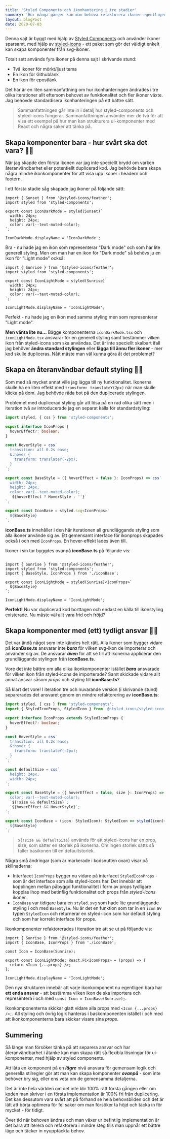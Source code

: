 ```yaml
---
title: 'Styled Components och ikonhantering i tre stadier'
summary: 'Hur många gånger kan man behöva refaktorera ikoner egentligen? Minst två gånger i alla fall - allt eftersom behovet på funktionalitet ändras.'
layout: blogPost
date: 2020-07-03
---
```


Denna sajt är byggt med hjälp av [Styled Components](https://styled-components.com/) och använder ikoner sparsamt, med hjälp av [styled-icons](https://styled-icons.js.org/) - ett paket som gör det väldigt enkelt kan skapa komponenter från svg-ikoner.

Totalt sett används fyra ikoner på denna sajt i skrivande stund:
* Två ikoner för mörkt/ljust tema
* En ikon för Githublänk
* En ikon för epostlänk

Det här är en liten sammanfattning om hur ikonhanteringen ändrades i tre olika iterationer allt eftersom behovet av funktionalitet och fler ikoner växte. Jag behövde standardisera ikonhanteringen på ett bättre sätt.

> Sammanfattningen går inte in i detalj hur styled-components och styled-icons fungerar. Sammanfattningen använder mer de två för att visa ett exempel på hur man kan strukturera ui-komponenter med React och några saker att tänka på.

## Skapa komponenter bara - hur svårt ska det vara? 🤷‍♂️

När jag skapde den första ikonen var jag inte speciellt brydd om varken återanvändbarhet eller potentiellt duplicerad kod. Jag behövde bara skapa några mindre ikonkomponenter för att visa upp ikoner i headern och footern.

I ett första stadie såg skapade jag ikoner på följande sätt:

```tsx:src/components/ui/icons/iconDarkMode.tsx
import { Sunset } from '@styled-icons/feather';
import styled from 'styled-components';

export const IconDarkMode = styled(Sunset)`
  width: 24px;
  height: 24px;
  color: var(--text-muted-color);
`;

IconDarkMode.displayName = 'IconDarkMode';
```

Bra - nu hade jag en ikon som representerar "Dark mode" och som har lite generell styling. Men om man har en ikon för "Dark mode" så behövs ju en ikon för "Light mode" också:

```tsx:src/components/ui/icons/iconLightMode.tsx
import { Sunrise } from '@styled-icons/feather';
import styled from 'styled-components';

export const IconLightMode = styled(Sunrise)`
  width: 24px;
  height: 24px;
  color: var(--text-muted-color);
`;

IconLightMode.displayName = 'IconLightMode';
```

Perfekt - nu hade jag en ikon med samma styling men som representerar "Light mode".

**Men vänta lite nu...** Bägge komponenterna `iconDarkMode.tsx` och `iconLightMode.tsx` ansvarar för en generell styling samt bestämmer vilken ikon från styled-icons som ska användas.
Det är inte speciellt skalbart ifall jag behöver **ändra standard stylingen** eller **lägga till ännu fler ikoner** - mer kod skulle dupliceras. Nått måste man väl kunna göra åt det problemet?

## Skapa en återanvändbar default styling 👨‍🎨

Som med så mycket annat ville jag lägga till ny funktionalitet. Ikonerna skulle ha en liten effekt med `transform: translateY(2px)` när man skulle klicka på dom.
Jag behövde råda bot på den duplicerade stylingen.

Problemet med duplicerad styling går att lösa på en rad olika sätt men i iteration två av introducerade jag en separat källa för standardstyling:

```tsx{9}:src/components/ui/icons/iconBase.ts
import styled, { css } from 'styled-components';

export interface IconProps {
  hoverEffect?: boolean;
}

const HoverStyle = css`
  transition: all 0.2s ease;
  &:hover {
    transform: translateY(-2px);
  }
`;

export const BaseStyle = ({ hoverEffect = false }: IconProps) => css`
  width: 24px;
  height: 24px;
  color: var(--text-muted-color);
  `${hoverEffect ? HoverStyle : ''}`
`;

export const IconBase = styled.svg<IconProps>`
  ${BaseStyle}
`;
```

**iconBase.ts** innehåller i den här iterationen all grundläggande styling som alla ikoner använde sig av. Ett gemensamt interface för ikonprops skapades också i och med `IconProps`. En hover-effekt lades även till.

Ikoner i sin tur byggdes ovanpå **iconBase.ts** på följande vis:

```tsx:src/components/ui/icons/iconLightMode.tsx

import { Sunrise } from '@styled-icons/feather';
import styled from 'styled-components';
import { BaseStyle, IconProps } from './iconBase';

export const IconLightMode = styled(Sunrise)<IconProps>`
  ${BaseStyle}
`;

IconLightMode.displayName = 'IconLightMode';
```

**Perfekt!** Nu var duplicerad kod borttagen och endast en källa till ikonstyling existerade. Nu måste väl allt vara frid och fröjd?

## Skapa komponenter med (ett) tydligt ansvar 🙋‍♂️ 

Det var ändå något som inte kändes helt rätt. Alla ikoner som bygger vidare på **iconBase.ts** ansvarar inte ***bara*** för vilken svg-ikon de importerar och använder sig av. De ansvarar ***även*** för att se till att ikonerna applicerar den grundläggande stylingen från **iconBase.ts**. 

Vore det inte bättre om alla olika ikonkomponenter istället ***bara*** ansvarade för vilken ikon från styled-icons de importerade? Samt skickade vidare allt annat ansvar såsom *props* och *styling* till **iconBase.ts**?

Så klart det vore! I iteration tre och nuvarande version (i skrivande stund) separerades det ansvaret genom en mindre refaktorering av **iconBase.ts**:

```tsx{4,14,15,16}:src/components/ui/icons/iconBase.ts
import styled, { css } from 'styled-components';
import { StyledIconProps, StyledIcon } from '@styled-icons/styled-icon';

export interface IconProps extends StyledIconProps {
  hoverEffect?: boolean;
}

const HoverStyle = css`
  transition: all 0.2s ease;
  &:hover {
    transform: translateY(-2px);
  }
`;

const defaultSize = css`
  height: 24px;
  width: 24px;
`;

export const BaseStyle = ({ hoverEffect = false, size }: IconProps) => css`
  color: var(--text-muted-color);
  `${!size && defaultSize}`;
  `${hoverEffect && HoverStyle}`;
`;

export const IconBase = (icon: StyledIcon): StyledIcon => styled(icon)<IconProps>`
  ${BaseStyle}
`;

```

> `${!size && defaultSize}` används för att styled-icons har en prop, size, som sätter en storlek på ikonerna. Om ingen storlek sätts så faller basikonen till en defaultstorlek.

Några små ändringar (som är markerade i kodsnutten ovan) visar på skillnaderna:
* Interfacet `IconProps` bygger nu vidare på interfacet `StyledIconProps` - som är det interface som alla styled-icons har. Det innebär att kopplingen mellan påbyggd funktionalitet i form av props tydligare kopplas ihop med betinflig funktionalitet och props från *styled-icons* ikoner.
* `IconBase` var tidigare bara en `styled.svg` som hade lite grundläggande styling i och med `BaseStyle`. Nu är det en funktion som tar in en `icon` av typen `StyledIcon` och returnerar en styled-icon som har default styling och som har korrekt interface för props.

Ikonkomponenter refaktorerades i iteration tre att se ut på följande vis:

```tsx{4}:src/components/ui/icons/iconLightMode.tsx
import { Sunrise } from '@styled-icons/feather';
import { IconBase, IconProps } from './iconBase';

const Icon = IconBase(Sunrise);

export const IconLightMode: React.FC<IconProps> = (props) => {
  return <Icon {...props} />;
};

IconLightMode.displayName = 'IconLightMode';

```

Den nya strukturen innebär att varje ikonkomponent nu egentligen bara har **ett enda ansvar** - att bestämma vilken ikon de ska importera och representera i och med `const Icon = IconBase(Sunrise);`.

Ikonkomponenterna skickar glatt vidare alla props med `<Icon {...props} />;`. All styling och övrig logik hanteras i baskomponenten istället i och med att ikonkomponenterna bara skickar visare sina *props*.

## Summering

Så länge man försöker tänka på att separera ansvar och har återanvändbarhet i åtanke kan man skapa rätt så flexibla lösningar för ui-komponenter, med hjälp av styled components.

Att låta en komponent på en ***lägre*** nivå ansvara för gemensam logik och generella stilregler gör att man kan skapa komponenter ***ovanpå*** - som inte behöver bry sig, eller ens veta om de gemensamma detaljerna.

Det är inte hela världen om det inte blir 100% rätt första gången eller om koden man skriver i en första implementation är 100% fri från duplicering.
Det kan dessutom vara svårt att på förhand se hela behovsbilden och det är lätt att börja optimera för fel saker om man försöker ta höjd och täcka in för mycket - för tidigt.

Över tid när behoven ändras och man växer ur befintlig implementation är det bara att iterera och refaktorera i mindre steg tills man uppnår ett bättre läge och täcker in nyupptäckta behov.



